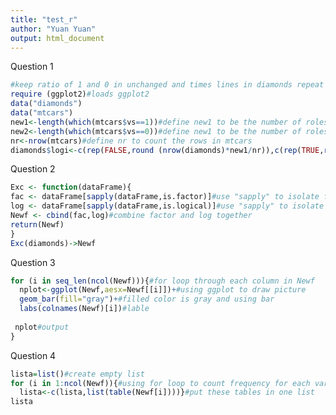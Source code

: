 ```yaml
---
title: "test_r"
author: "Yuan Yuan"
output: html_document
---
```

Question 1
```r
#keep ratio of 1 and 0 in unchanged and times lines in diamonds repeat as TRUE and FALSE.Add to its col.
require (ggplot2)#loads ggplot2 
data("diamonds")
data("mtcars")
new1<-length(which(mtcars$vs==1))#define new1 to be the number of roles with 1 in vs
new2<-length(which(mtcars$vs==0))#define new1 to be the number of roles with 0 in vs
nr<-nrow(mtcars)#define nr to count the rows in mtcars 
diamonds$logi<-c(rep(FALSE,round (nrow(diamonds)*new1/nr)),c(rep(TRUE,round (nrow(diamonds)*new2/nr))))#repeat FALSE approximately equal to number of rows in diamonds times 1 in vs and then devide rows in mtcars;repeat FALSE approximately equal to number of rows in diamonds times 0 in vs and then devide rows in mtcars.We call this vector as diamonds$logi.So we add a new colume in diamonds.
```

Question 2
```r
Exc <- function(dataFrame){
fac <- dataFrame[sapply(dataFrame,is.factor)]#use "sapply" to isolate factor columns in the frame
log <- dataFrame[sapply(dataFrame,is.logical)]#use "sapply" to isolate logical columns in the frame
Newf <- cbind(fac,log)#combine factor and log together
return(Newf)
}
Exc(diamonds)->Newf
```

Question 3
```r
for (i in seq_len(ncol(Newf))){#for loop through each column in Newf
  nplot<-ggplot(Newf,aesx=Newf[[i]])+#using ggplot to draw picture
  geom_bar(fill="gray")+#filled color is gray and using bar
  labs(colnames(Newf)[i])#lable
  
 nplot#output
}

```

Question 4
```r
lista=list()#create empty list
for (i in 1:ncol(Newf)){#using for loop to count frequency for each variable
  lista<-c(lista,list(table(Newf[i])))}#put these tables in one list
lista
```

